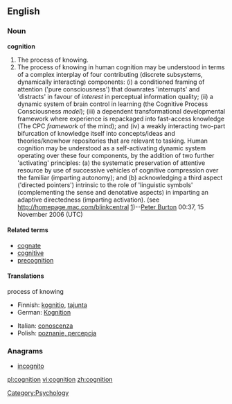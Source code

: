 ==English==

===Noun===
{{wikipedia}}
'''cognition'''
#The process of knowing. 
#The process of knowing in human cognition may be understood in terms of a complex interplay of four contributing (discrete subsystems, dynamically interacting) components: (i) a  conditioned framing of attention ('pure consciousness') that downrates 'interrupts' and 'distracts' in favour of ''interest'' in perceptual information quality; (ii) a dynamic system of brain control in learning (the Cognitive Process Consciousness ''model''); (iii) a dependent transformational developmental framework where experience is repackaged into fast-access knowledge (The CPC ''framework'' of the mind); and (iv) a weakly interacting two-part bifurcation of knowledge itself into concepts/ideas and theories/knowhow repositories that are relevant to tasking. Human cognition may be understood as a self-activating dynamic system operating over these four components, by the addition of two further 'activating' principles: (a) the systematic preservation of attentive resource by use of successive vehicles of cognitive compression over the familiar (imparting autonomy); and (b) acknowledging a third aspect ('directed pointers') intrinsic to the role of 'linguistic symbols' (complementing the sense and denotative aspects) in imparting an adaptive directedness (imparting activation). (see http://homepage.mac.com/blinkcentral [http://homepage.mac.com/blinkcentral])--[[User:Peter Burton|Peter Burton]] 00:37, 15 November 2006 (UTC)

====Related terms====
*[[cognate]]
*[[cognitive]]
*[[precognition]]

====Translations====
;process of knowing
{{top}}
*Finnish: [[kognitio]], [[tajunta]]
*German: [[Kognition]] {{f}}
{{mid}}
*Italian: [[conoscenza]] {{m}}
*Polish: [[poznanie, percepcja]] {{n}}
{{bottom}}

===Anagrams===
*[[incognito]]

[[Category:Psychology]]

[[pl:cognition]]
[[vi:cognition]]
[[zh:cognition]]